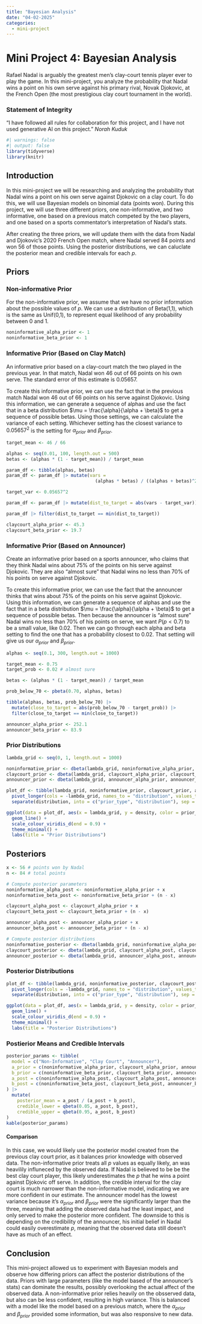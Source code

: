 ```yaml
---
title: "Bayesian Analysis"
date: "04-02-2025"
categories:
  - mini-project
---
```

# Mini Project 4: Bayesian Analysis

Rafael Nadal is arguably the greatest men’s clay-court tennis player ever to play the game. In this mini-project, you analyze the probability that Nadal wins a point on his own serve against his primary rival, Novak Djokovic, at the French Open (the most prestigious clay court tournament in the world).


### Statement of Integrity

“I have followed all rules for collaboration for this project, and I have not used generative AI on this project.”
*Norah Kuduk*

```r
#| warnings: false
#| output: false
library(tidyverse)
library(knitr)
```

## Introduction

In this mini-project we will be researching and analyzing the probability that Nadal wins a point on his own serve against Djokovic on a clay court. To do this, we will use Bayesian models on binomial data (points won). During this project, we will use three different priors, one non-informative, and two informative, one based on a previous match competed by the two players, and one based on a sports commentator's interpretation of Nadal's stats. 

After creating the three priors, we will update them with the data from Nadal and Djokovic's 2020 French Open match, where Nadal served 84 points and won 56 of those points. Using the posterior distributions, we can caluclate the posterior mean and credible intervals for each $p$. 

## Priors 

### Non-informative Prior
For the non-informative prior, we assume that we have no prior information about the possible values of $p$. We can use a distribution of Beta(1,1), which is the same as Unif(0,1), to represent equal likelihood of any probability between 0 and 1. 

```r
noninformative_alpha_prior <- 1
noninformative_beta_prior <- 1
```

### Informative Prior (Based on Clay Match)
An informative prior based on a clay-court match the two played in the previous year. In that match, Nadal won 46 out of 66 points on his own serve. The standard error of this estimate is 0.05657.

To create this informative prior, we can use the fact that in the previous match Nadal won 46 out of 66 points on his serve against Djokovic. Using this information, we can generate a sequence of alphas and use the fact that in a beta distribution $\mu = \frac{\alpha}{\alpha + \beta}$ to get a sequence of possible betas. Using those settings, we can calculate the variance of each setting. Whichever setting has the closest variance to $0.05657^2$ is the setting for $\alpha_{prior}$ and $\beta_{prior}$. 

```r
target_mean <- 46 / 66

alphas <- seq(0.01, 100, length.out = 500)
betas <- (alphas * (1 - target_mean)) / target_mean

param_df <- tibble(alphas, betas)
param_df <- param_df |> mutate(vars =
                                 (alphas * betas) / ((alphas + betas)^2 * (alphas + betas + 1)))

target_var <- 0.05657^2

param_df <- param_df |> mutate(dist_to_target = abs(vars - target_var))

param_df |> filter(dist_to_target == min(dist_to_target))
```

```r
claycourt_alpha_prior <- 45.3
claycourt_beta_prior <- 19.7
```

### Informative Prior (Based on Announcer)
Create an informative prior based on a sports announcer, who claims that they think Nadal wins about 75% of the points on his serve against Djokovic. They are also “almost sure” that Nadal wins no less than 70% of his points on serve against Djokovic.

To create this informative prior, we can use the fact that the announcer thinks that wins about 75% of the points on his serve against Djokovic. Using this information, we can generate a sequence of alphas and use the fact that in a beta distribution $\mu = \frac{\alpha}{\alpha + \beta}$ to get a sequence of possible betas. Then because the announcer is "almost sure" Nadal wins no less than 70% of his points on serve, we want $P(p < 0.7)$ to be a small value, like 0.02.  Then we can go through each alpha and beta setting to find the one that has a probability closest to 0.02. That setting will give us our $\alpha_{prior}$ and $\beta_{prior}$. 

```r
alphas <- seq(0.1, 300, length.out = 1000) 

target_mean <- 0.75
target_prob <- 0.02 # almost sure

betas <- (alphas * (1 - target_mean)) / target_mean

prob_below_70 <- pbeta(0.70, alphas, betas) 

tibble(alphas, betas, prob_below_70) |>
  mutate(close_to_target = abs(prob_below_70 - target_prob)) |>
  filter(close_to_target == min(close_to_target))
```

```r
announcer_alpha_prior <- 252.1  
announcer_beta_prior <- 83.9 
```

### Prior Distributions

```r
lambda_grid <- seq(0, 1, length.out = 1000)

noninformative_prior <- dbeta(lambda_grid, noninformative_alpha_prior, noninformative_beta_prior)
claycourt_prior <- dbeta(lambda_grid, claycourt_alpha_prior, claycourt_beta_prior)
announcer_prior <- dbeta(lambda_grid, announcer_alpha_prior, announcer_beta_prior)
```

```r
plot_df <- tibble(lambda_grid, noninformative_prior, claycourt_prior, announcer_prior) |>
  pivot_longer(cols = -lambda_grid, names_to = "distribution", values_to = "density") |>
  separate(distribution, into = c("prior_type", "distribution"), sep = "_")

ggplot(data = plot_df, aes(x = lambda_grid, y = density, color = prior_type)) +
  geom_line() +
  scale_colour_viridis_d(end = 0.9) +
  theme_minimal() +
  labs(title = "Prior Distributions")
```

## Posteriors

```r
x <- 56 # points won by Nadal
n <- 84 # total points

# Compute posterior parameters
noninformative_alpha_post <- noninformative_alpha_prior + x
noninformative_beta_post <- noninformative_beta_prior + (n - x)

claycourt_alpha_post <- claycourt_alpha_prior + x
claycourt_beta_post <- claycourt_beta_prior + (n - x)

announcer_alpha_post <- announcer_alpha_prior + x
announcer_beta_post <- announcer_beta_prior + (n - x)

# Compute posterior distributions
noninformative_posterior <- dbeta(lambda_grid, noninformative_alpha_post, noninformative_beta_post)
claycourt_posterior <- dbeta(lambda_grid, claycourt_alpha_post, claycourt_beta_post)
announcer_posterior <- dbeta(lambda_grid, announcer_alpha_post, announcer_beta_post)
```

### Posterior Distributions

```r
plot_df <- tibble(lambda_grid, noninformative_posterior, claycourt_posterior, announcer_posterior) |>
  pivot_longer(cols = -lambda_grid, names_to = "distribution", values_to = "density") |>
  separate(distribution, into = c("prior_type", "distribution"), sep = "_")

ggplot(data = plot_df, aes(x = lambda_grid, y = density, color = prior_type)) +
  geom_line() +
  scale_colour_viridis_d(end = 0.9) +
  theme_minimal() + 
  labs(title = "Posterior Distributions")
```

### Postierior Means and Credible Intervals

```r
posterior_params <- tibble(
  model = c("Non-Informative", "Clay Court", "Announcer"),
  a_prior = c(noninformative_alpha_prior, claycourt_alpha_prior, announcer_alpha_prior),
  b_prior = c(noninformative_beta_prior, claycourt_beta_prior, announcer_beta_prior),
  a_post = c(noninformative_alpha_post, claycourt_alpha_post, announcer_alpha_post),
  b_post = c(noninformative_beta_post, claycourt_beta_post, announcer_beta_post),
) |>
  mutate(
    posterior_mean = a_post / (a_post + b_post),
    credible_lower = qbeta(0.05, a_post, b_post),
    credible_upper = qbeta(0.95, a_post, b_post)
)
kable(posterior_params)
```

#### Comparison

In this case, we would likely use the posterior model created from the previous clay court prior, as it balances prior knowledge with observed data. The non-informative prior treats all $p$ values as equally likely, an was heavilily influneced by the observed data. If Nadal is believed to be be the best clay court player, this likely underestimates the $p$ that he wins a point against Djokovic off serve. In addition, the credible interval for the clay court is much narrower than the non-informative model, indicating we are more confident in our estimate. The announcer model has the lowest variance because it's $\alpha_{prior}$ and $\beta_{prior}$ were the significantly larger than the three, meaning that adding the observed data had the least impact, and only served to make the posterior more confident. The downside to this is depending on the credibility of the announcer, his initial belief in Nadal could easily overestimate $p$, meaning that the observed data still doesn't have as much of an effect.  

## Conclusion

This mini-project allowed us to experiment with Bayesian models and observe how differing priors can affect the posterior distributions of the data. Priors with large parameters (like the model based of the announcer's stats) can dominate the results, possibly overlooking the actual affect of the observed data. A non-informative prior relies heavily on the obsserved data, but also can be less confident, resulting in high variance. This is balanced with a model like the model based on a previous match, where the $\alpha_{prior}$ and $\beta_{prior}$ provided some information, but was also responsive to new data. 



